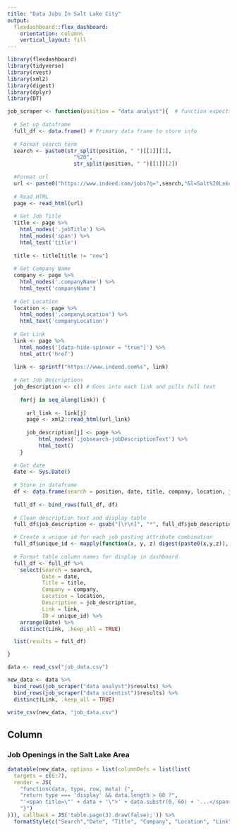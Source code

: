 ```yaml
---
title: "Data Jobs In Salt Lake City"
output: 
  flexdashboard::flex_dashboard:
    orientation: columns
    vertical_layout: fill
---
```


```r
library(flexdashboard)
library(tidyverse)
library(rvest)
library(xml2)
library(digest)
library(dplyr)
library(DT) 

job_scraper <- function(position = "data analyst"){  # function expects two words
  
  # Set up dataframe
  full_df <- data.frame() # Primary data frame to store info
  
  # Format search term
  search <- paste0(str_split(position, " ")[[1]][1],
                     "%20",
                     str_split(position, " ")[[1]][2])
  
  #Format url
  url <- paste0("https://www.indeed.com/jobs?q=",search,"&l=Salt%20Lake%20City%2C%20UT&radius=50&fromage=1")
  
  # Read HTML
  page <- read_html(url) 
  
  # Get Job Title
  title <- page %>%
    html_nodes('.jobTitle') %>%
    html_nodes('span') %>%
    html_text('title') 
  
  title <- title[title != "new"]
  
  # Get Company Name
  company <- page %>%
    html_nodes('.companyName') %>%
    html_text('companyName')
  
  # Get Location
  location <- page %>%
    html_nodes('.companyLocation') %>%
    html_text('companyLocation')
  
  # Get Link
  link <- page %>%
    html_nodes('[data-hide-spinner = "true"]') %>%
    html_attr('href')
  
  link <- sprintf("https://www.indeed.com%s", link) 
  
  # Get Job Descriptions
  job_description <- c() # Goes into each link and pulls full text
    
    for(j in seq_along(link)) {
      
      url_link <- link[j]
      page <- xml2::read_html(url_link)
      
      job_description[j] <- page %>%
          html_nodes('.jobsearch-jobDescriptionText') %>%
          html_text()
    }
  
  # Get date
  date <- Sys.Date()
  
  # Store in dataframe
  df <- data.frame(search = position, date, title, company, location, job_description, link)
  
  full_df <- bind_rows(full_df, df)
  
  # Clean description text and display table
  full_df$job_description <- gsub("[\r\n]", "*", full_df$job_description)

  # Create a unique id for each job posting attribute combination
  full_df$unique_id <- mapply(function(x, y, z) digest(paste0(x,y,z)), full_df$title, full_df$location, full_df$company)
  
  # Format table column names for display in dashboard
  full_df <- full_df %>% 
    select(Search = search,
           Date = date,
           Title = title,
           Company = company,
           Location = location,
           Description = job_description,
           Link = link,
           ID = unique_id) %>% 
    arrange(Date) %>% 
    distinct(Link, .keep_all = TRUE)

  list(results = full_df)

}

data <- read_csv("job_data.csv")

new_data <- data %>% 
  bind_rows(job_scraper("data analyst")$results) %>% 
  bind_rows(job_scraper("data scientist")$results) %>% 
  distinct(Link, .keep_all = TRUE) 
  
write_csv(new_data, "job_data.csv")
```

Column {data-width=650}
-----------------------------------------------------------------------

### Job Openings in the Salt Lake Area

```r
datatable(new_data, options = list(columnDefs = list(list(
  targets = c(6:7),
  render = JS(
    "function(data, type, row, meta) {",
    "return type === 'display' && data.length > 60 ?",
    "'<span title=\"' + data + '\">' + data.substr(0, 60) + '...</span>' : data;",
    "}")
))), callback = JS('table.page(3).draw(false);')) %>% 
  formatStyle(c("Search","Date", "Title", "Company", "Location", "Link","ID"), "vertical-align"="top") 
```

